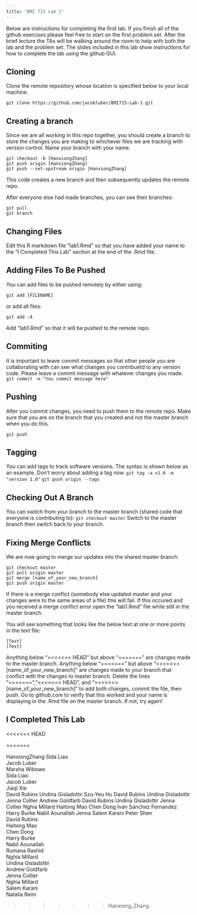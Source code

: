 ```yaml
---
title: "BMI 715 Lab 1"
---
```


Below are instructions for completing the first lab. If you finish all of the github exercises please feel free to start on the first problem set. After the brief lecture the TAs will be walking around the room to help with both the lab and the problem set. The slides included in this lab show instructions for how to complete the lab using the github GUI.

## Cloning

Clone the remote repository whose location is specified below to your local machine.

```
git clone https://github.com/jacobluber/BMI715-Lab-1.git
```

## Creating a branch
Since we are all working in this repo together, you should create a branch to store the changes you are making to whichever files we are tracking with version control. Name your branch with your name.
```
git checkout -b [HanxiongZhang]
git push origin [HanxiongZhang]
git push --set-upstream origin [HanxiongZhang]
```
This code creates a new branch and then subsequently updates the remote repo.

After everyone else had made branches, you can see their branches:

```
git pull
git branch
```

## Changing Files

Edit this R markdown file "lab1.Rmd" so that you have added your name to the "I Completed This Lab" section at the end of the .Rmd file.


## Adding Files To Be Pushed

You can add files to be pushed remotely by either using:

```git add [FILENAME]```

or add all files:

```git add -A```

Add "lab1.Rmd" so that it will be pushed to the remote repo.

## Commiting

It is important to leave commit messages so that other people you are collaborating with can see what changes you contribuetd to any version code. Please leave a commit message with whatever changes you made.
```git commit -m "You commit message here"```

## Pushing
After you commit changes, you need to push them to the remote repo. Make sure that you are on the branch that you created and not the master branch when you do this.

```git push```

## Tagging

You can add tags to track software versions. The syntax is shown below as an example. Don't worry about adding a tag now.
```git tag -a v1.0 -m "version 1.0"```
```git push origin --tags```

## Checking Out A Branch

You can switch from your branch to the master branch (shared code that everyone is contributing to):
```git checkout master```
Switch to the master branch then switch back to your branch.


## Fixing Merge Conflicts
We are now going to merge our updates into the shared master branch.
```
git checkout master
git pull origin master
git merge [name_of_your_new_branch]
git push origin master
```
If there is a merge conflict (somebody else updated master and your changes were to the same areas of a file) this will fail. If this occured and you received a merge conflict error open the "lab1.Rmd" file while still in the master branch.

You will see something that looks like the below text at one or more points in the text file:
```
[Text]
[Text]

```

Anything below "<<<<<<< HEAD" but above "=======" are changes made to the master branch. Anything below "=======" but above ">>>>>>> [name_of_your_new_branch]" are changes made to your branch that conflict with the changes to master branch. Delete the lines "=======","<<<<<<< HEAD", and ">>>>>>> [name_of_your_new_branch]" to add both changes, commit the file, then push. Go to github.com to verify that this worked and your name is displaying in the .Rmd file on the master branch. If not, try again!

## I Completed This Lab
<<<<<<< HEAD

=======

HanxiongZhang
Sida Liao  
Jacob Luber  
Marsha Wibowo  
Sida Liao  
Jacob Luber  
Jiaqi Xie  
David Rubins
Undina Gisladottir
Szu-Yeu Hu
David Rubins
Undina Gisladottir
Jenna Collier
Andrew Goldfarb
David Rubins
Undina Gisladottir
Jenna Collier
Nghia Millard
Haitong Mao
Chen Dong
Ivan Sanchez Fernandez
Harry Burke
Nabil Aounallah
Jenna
Salem Karani
Peter Shen  
David Rubins  
Haitong Mao  
Chen Dong  
Harry Burke  
Nabil Aounallah  
Rumana Rashid  
Nghia Millard  
Undina Gisladottir  
Andrew Goldfarb  
Jenna Collier  
Nghia Millard  
Salem Karani  
Natalia Reim

>>>>>>> Hanxiong_Zhang
